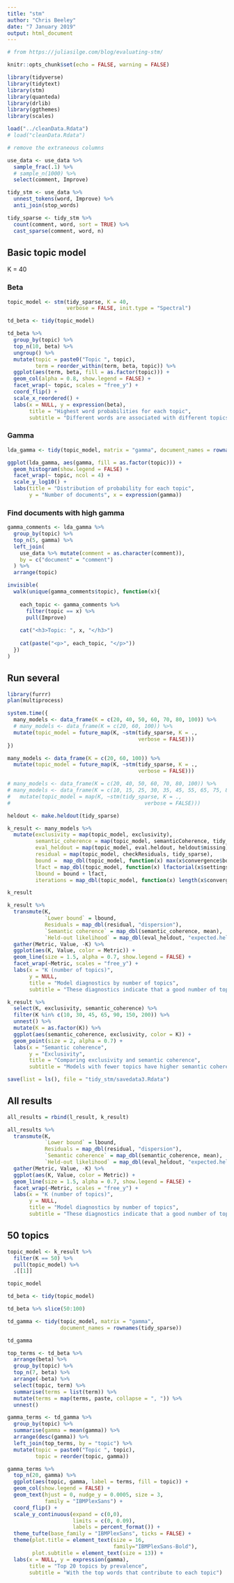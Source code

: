 ```yaml
---
title: "stm"
author: "Chris Beeley"
date: "7 January 2019"
output: html_document
---
```


```r

# from https://juliasilge.com/blog/evaluating-stm/

knitr::opts_chunk$set(echo = FALSE, warning = FALSE)

library(tidyverse)
library(tidytext)
library(stm)
library(quanteda)
library(drlib)
library(ggthemes)
library(scales)

load("../cleanData.Rdata")
# load("cleanData.Rdata")

# remove the extraneous columns

use_data <- use_data %>% 
  sample_frac(.1) %>%
  # sample_n(1000) %>%
  select(comment, Improve)

tidy_stm <- use_data %>%
  unnest_tokens(word, Improve) %>%
  anti_join(stop_words)

tidy_sparse <- tidy_stm %>%
  count(comment, word, sort = TRUE) %>%
  cast_sparse(comment, word, n)

```

## Basic topic model

K = 40

### Beta

```r

topic_model <- stm(tidy_sparse, K = 40, 
                   verbose = FALSE, init.type = "Spectral")

td_beta <- tidy(topic_model)

td_beta %>%
  group_by(topic) %>%
  top_n(10, beta) %>%
  ungroup() %>%
  mutate(topic = paste0("Topic ", topic),
         term = reorder_within(term, beta, topic)) %>%
  ggplot(aes(term, beta, fill = as.factor(topic))) +
  geom_col(alpha = 0.8, show.legend = FALSE) +
  facet_wrap(~ topic, scales = "free_y") +
  coord_flip() +
  scale_x_reordered() +
  labs(x = NULL, y = expression(beta),
       title = "Highest word probabilities for each topic",
       subtitle = "Different words are associated with different topics")

```

### Gamma

```r

lda_gamma <- tidy(topic_model, matrix = "gamma", document_names = rownames(tidy_sparse))

ggplot(lda_gamma, aes(gamma, fill = as.factor(topic))) +
  geom_histogram(show.legend = FALSE) +
  facet_wrap(~ topic, ncol = 4) +
  scale_y_log10() +
  labs(title = "Distribution of probability for each topic",
       y = "Number of documents", x = expression(gamma))

```

### Find documents with high gamma

```r

gamma_comments <- lda_gamma %>% 
  group_by(topic) %>% 
  top_n(5, gamma) %>% 
  left_join(
    use_data %>% mutate(comment = as.character(comment)), 
    by = c("document" = "comment")
  ) %>% 
  arrange(topic)

invisible(
  walk(unique(gamma_comments$topic), function(x){
    
    each_topic <- gamma_comments %>% 
      filter(topic == x) %>% 
      pull(Improve) 
    
    cat("<h3>Topic: ", x, "</h3>")
    
    cat(paste("<p>", each_topic, "</p>"))
  })
)

```

## Run several

```r

library(furrr)
plan(multiprocess)

system.time({
  many_models <- data_frame(K = c(20, 40, 50, 60, 70, 80, 100)) %>%
  # many_models <- data_frame(K = c(20, 60, 100)) %>%
  mutate(topic_model = future_map(K, ~stm(tidy_sparse, K = .,
                                          verbose = FALSE)))
})

many_models <- data_frame(K = c(20, 60, 100)) %>%
  mutate(topic_model = future_map(K, ~stm(tidy_sparse, K = .,
                                          verbose = FALSE)))

# many_models <- data_frame(K = c(20, 40, 50, 60, 70, 80, 100)) %>%
# many_models <- data_frame(K = c(10, 15, 25, 30, 35, 45, 55, 65, 75, 85, 90, 95, 150, 200)) %>%
#   mutate(topic_model = map(K, ~stm(tidy_sparse, K = .,
#                                           verbose = FALSE)))

heldout <- make.heldout(tidy_sparse)

k_result <- many_models %>%
  mutate(exclusivity = map(topic_model, exclusivity),
         semantic_coherence = map(topic_model, semanticCoherence, tidy_sparse),
         eval_heldout = map(topic_model, eval.heldout, heldout$missing),
         residual = map(topic_model, checkResiduals, tidy_sparse),
         bound =  map_dbl(topic_model, function(x) max(x$convergence$bound)),
         lfact = map_dbl(topic_model, function(x) lfactorial(x$settings$dim$K)),
         lbound = bound + lfact,
         iterations = map_dbl(topic_model, function(x) length(x$convergence$bound)))

k_result

k_result %>%
  transmute(K,
            `Lower bound` = lbound,
            Residuals = map_dbl(residual, "dispersion"),
            `Semantic coherence` = map_dbl(semantic_coherence, mean),
            `Held-out likelihood` = map_dbl(eval_heldout, "expected.heldout")) %>%
  gather(Metric, Value, -K) %>%
  ggplot(aes(K, Value, color = Metric)) +
  geom_line(size = 1.5, alpha = 0.7, show.legend = FALSE) +
  facet_wrap(~Metric, scales = "free_y") +
  labs(x = "K (number of topics)",
       y = NULL,
       title = "Model diagnostics by number of topics",
       subtitle = "These diagnostics indicate that a good number of topics would be around 50")

k_result %>%
  select(K, exclusivity, semantic_coherence) %>%
  filter(K %in% c(10, 30, 45, 65, 90, 150, 200)) %>%
  unnest() %>%
  mutate(K = as.factor(K)) %>%
  ggplot(aes(semantic_coherence, exclusivity, color = K)) +
  geom_point(size = 2, alpha = 0.7) +
  labs(x = "Semantic coherence",
       y = "Exclusivity",
       title = "Comparing exclusivity and semantic coherence",
       subtitle = "Models with fewer topics have higher semantic coherence for more topics, but lower exclusivity")

save(list = ls(), file = "tidy_stm/savedata3.Rdata")

```

## All results

```r

all_results = rbind(l_result, k_result)

all_results %>%
  transmute(K,
            `Lower bound` = lbound,
            Residuals = map_dbl(residual, "dispersion"),
            `Semantic coherence` = map_dbl(semantic_coherence, mean),
            `Held-out likelihood` = map_dbl(eval_heldout, "expected.heldout")) %>%
  gather(Metric, Value, -K) %>%
  ggplot(aes(K, Value, color = Metric)) +
  geom_line(size = 1.5, alpha = 0.7, show.legend = FALSE) +
  facet_wrap(~Metric, scales = "free_y") +
  labs(x = "K (number of topics)",
       y = NULL,
       title = "Model diagnostics by number of topics",
       subtitle = "These diagnostics indicate that a good number of topics would be around 50")

```

## 50 topics

```r

topic_model <- k_result %>% 
  filter(K == 50) %>% 
  pull(topic_model) %>% 
  .[[1]]

topic_model

td_beta <- tidy(topic_model)

td_beta %>% slice(50:100)

td_gamma <- tidy(topic_model, matrix = "gamma",
                 document_names = rownames(tidy_sparse))

td_gamma

top_terms <- td_beta %>%
  arrange(beta) %>%
  group_by(topic) %>%
  top_n(7, beta) %>%
  arrange(-beta) %>%
  select(topic, term) %>%
  summarise(terms = list(term)) %>%
  mutate(terms = map(terms, paste, collapse = ", ")) %>% 
  unnest()

gamma_terms <- td_gamma %>%
  group_by(topic) %>%
  summarise(gamma = mean(gamma)) %>%
  arrange(desc(gamma)) %>%
  left_join(top_terms, by = "topic") %>%
  mutate(topic = paste0("Topic ", topic),
         topic = reorder(topic, gamma))

gamma_terms %>%
  top_n(20, gamma) %>%
  ggplot(aes(topic, gamma, label = terms, fill = topic)) +
  geom_col(show.legend = FALSE) +
  geom_text(hjust = 0, nudge_y = 0.0005, size = 3,
            family = "IBMPlexSans") +
  coord_flip() +
  scale_y_continuous(expand = c(0,0),
                     limits = c(0, 0.09),
                     labels = percent_format()) +
  theme_tufte(base_family = "IBMPlexSans", ticks = FALSE) +
  theme(plot.title = element_text(size = 16,
                                  family="IBMPlexSans-Bold"),
        plot.subtitle = element_text(size = 13)) +
  labs(x = NULL, y = expression(gamma),
       title = "Top 20 topics by prevalence",
       subtitle = "With the top words that contribute to each topic")
```

